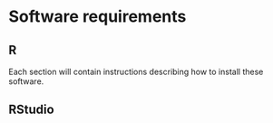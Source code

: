 # Software requirements {#intro}

## R
Each section will contain instructions describing how to install these software.

## RStudio
